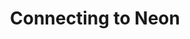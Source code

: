 ---
title: "Connecting to Neon"
sidebarTitle: "Neon"
description: "How to connect Sequin to your Neon database."
---